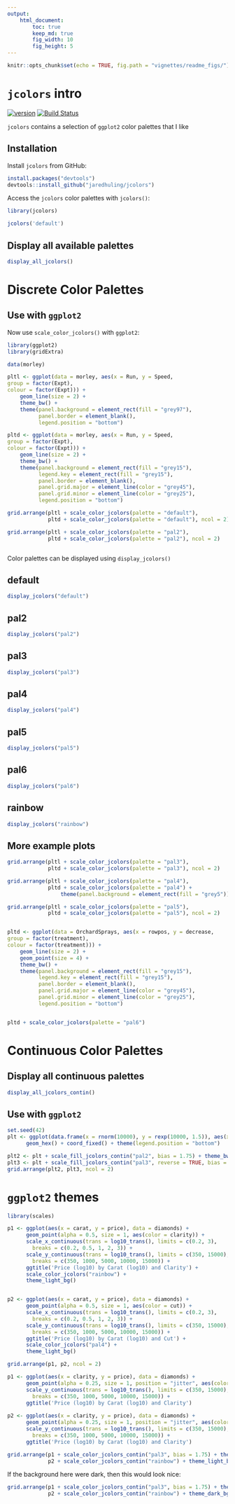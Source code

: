 ```yaml
---
output: 
    html_document:
        toc: true
        keep_md: true
        fig_width: 10
        fig_height: 5
---
```


```r
knitr::opts_chunk$set(echo = TRUE, fig.path = "vignettes/readme_figs/")
```

# `jcolors` intro 

[![version](http://www.r-pkg.org/badges/version/jcolors)](https://cran.r-project.org/package=jcolors)
[![Build Status](https://travis-ci.org/jaredhuling/jcolors.svg?branch=master)](https://travis-ci.org/jaredhuling/jcolors)

`jcolors` contains a selection of `ggplot2` color palettes that I like

## Installation


Install `jcolors` from GitHub:

```r
install.packages("devtools")
devtools::install_github("jaredhuling/jcolors")
```

Access the `jcolors` color palettes with `jcolors()`:

```r
library(jcolors)

jcolors('default')

```

## Display all available palettes

```r
display_all_jcolors()
```



# Discrete Color Palettes

## Use with `ggplot2`

Now use `scale_color_jcolors()` with `ggplot2`:

```r
library(ggplot2)
library(gridExtra)

data(morley)

pltl <- ggplot(data = morley, aes(x = Run, y = Speed,
group = factor(Expt),
colour = factor(Expt))) +
    geom_line(size = 2) +
    theme_bw() +
    theme(panel.background = element_rect(fill = "grey97"),
          panel.border = element_blank(),
          legend.position = "bottom")

pltd <- ggplot(data = morley, aes(x = Run, y = Speed,
group = factor(Expt),
colour = factor(Expt))) +
    geom_line(size = 2) +
    theme_bw() +
    theme(panel.background = element_rect(fill = "grey15"),
          legend.key = element_rect(fill = "grey15"),
          panel.border = element_blank(),
          panel.grid.major = element_line(color = "grey45"),
          panel.grid.minor = element_line(color = "grey25"),
          legend.position = "bottom")

grid.arrange(pltl + scale_color_jcolors(palette = "default"),
             pltd + scale_color_jcolors(palette = "default"), ncol = 2)

grid.arrange(pltl + scale_color_jcolors(palette = "pal2"),
             pltd + scale_color_jcolors(palette = "pal2"), ncol = 2)



```

Color palettes can be displayed using `display_jcolors()`

## default
```r
display_jcolors("default")
```

## pal2
```r
display_jcolors("pal2")
```

## pal3
```r
display_jcolors("pal3")
```

## pal4
```r
display_jcolors("pal4")
```

## pal5
```r
display_jcolors("pal5")
```

## pal6
```r
display_jcolors("pal6")
```

## rainbow
```r
display_jcolors("rainbow")
```

## More example plots

```r
grid.arrange(pltl + scale_color_jcolors(palette = "pal3"),
             pltd + scale_color_jcolors(palette = "pal3"), ncol = 2)

grid.arrange(pltl + scale_color_jcolors(palette = "pal4"),
             pltd + scale_color_jcolors(palette = "pal4") + 
                 theme(panel.background = element_rect(fill = "grey5")), ncol = 2)

grid.arrange(pltl + scale_color_jcolors(palette = "pal5"),
             pltd + scale_color_jcolors(palette = "pal5"), ncol = 2)


pltd <- ggplot(data = OrchardSprays, aes(x = rowpos, y = decrease,
group = factor(treatment),
colour = factor(treatment))) +
    geom_line(size = 2) +
    geom_point(size = 4) +
    theme_bw() +
    theme(panel.background = element_rect(fill = "grey15"),
          legend.key = element_rect(fill = "grey15"),
          panel.border = element_blank(),
          panel.grid.major = element_line(color = "grey45"),
          panel.grid.minor = element_line(color = "grey25"),
          legend.position = "bottom")


pltd + scale_color_jcolors(palette = "pal6")

```





# Continuous Color Palettes

## Display all continuous palettes
```r
display_all_jcolors_contin()
```


## Use with `ggplot2`

```r
set.seed(42)
plt <- ggplot(data.frame(x = rnorm(10000), y = rexp(10000, 1.5)), aes(x = x, y = y)) +
      geom_hex() + coord_fixed() + theme(legend.position = "bottom")

plt2 <- plt + scale_fill_jcolors_contin("pal2", bias = 1.75) + theme_bw()
plt3 <- plt + scale_fill_jcolors_contin("pal3", reverse = TRUE, bias = 2.25) + theme_bw()
grid.arrange(plt2, plt3, ncol = 2)
```

# `ggplot2` themes

```r
library(scales)

p1 <- ggplot(aes(x = carat, y = price), data = diamonds) + 
      geom_point(alpha = 0.5, size = 1, aes(color = clarity)) +
      scale_x_continuous(trans = log10_trans(), limits = c(0.2, 3),
        breaks = c(0.2, 0.5, 1, 2, 3)) + 
      scale_y_continuous(trans = log10_trans(), limits = c(350, 15000),
        breaks = c(350, 1000, 5000, 10000, 15000)) +
      ggtitle('Price (log10) by Carat (log10) and Clarity') + 
      scale_color_jcolors("rainbow") +      
      theme_light_bg()


p2 <- ggplot(aes(x = carat, y = price), data = diamonds) + 
      geom_point(alpha = 0.5, size = 1, aes(color = cut)) +
      scale_x_continuous(trans = log10_trans(), limits = c(0.2, 3),
        breaks = c(0.2, 0.5, 1, 2, 3)) + 
      scale_y_continuous(trans = log10_trans(), limits = c(350, 15000),
        breaks = c(350, 1000, 5000, 10000, 15000)) +
      ggtitle('Price (log10) by Carat (log10) and Cut') + 
      scale_color_jcolors("pal4") +  
      theme_light_bg()

grid.arrange(p1, p2, ncol = 2)
```

```r

p1 <- ggplot(aes(x = clarity, y = price), data = diamonds) + 
      geom_point(alpha = 0.25, size = 1, position = "jitter", aes(color = log(carat + 1))) +
      scale_y_continuous(trans = log10_trans(), limits = c(350, 15000),
        breaks = c(350, 1000, 5000, 10000, 15000)) +
      ggtitle('Price (log10) by Carat (log10) and Clarity')
        
p2 <- ggplot(aes(x = clarity, y = price), data = diamonds) + 
      geom_point(alpha = 0.25, size = 1, position = "jitter", aes(color = log(carat + 1))) +
      scale_y_continuous(trans = log10_trans(), limits = c(350, 15000),
        breaks = c(350, 1000, 5000, 10000, 15000)) +
      ggtitle('Price (log10) by Carat (log10) and Clarity')

grid.arrange(p1 + scale_color_jcolors_contin("pal3", bias = 1.75) + theme_light_bg(),
             p2 + scale_color_jcolors_contin("rainbow") + theme_light_bg(), ncol = 2)
```


If the background here were dark, then this would look nice:

```r
grid.arrange(p1 + scale_color_jcolors_contin("pal3", bias = 1.75) + theme_dark_bg(),
             p2 + scale_color_jcolors_contin("rainbow") + theme_dark_bg(), ncol = 2)
```




